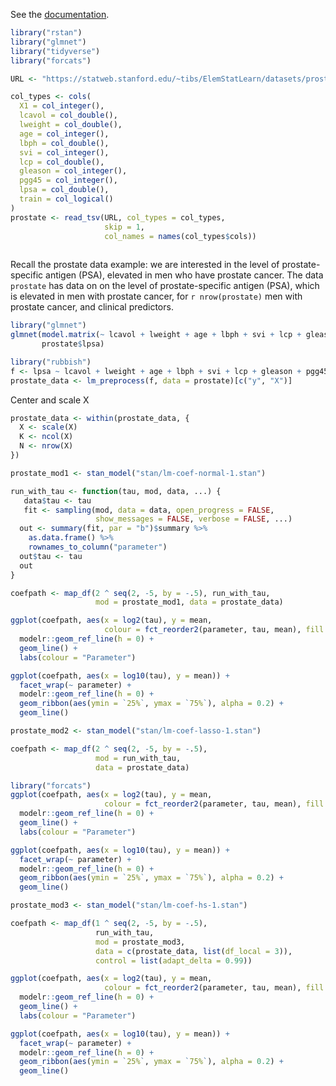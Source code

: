 
See the [documentation](https://statweb.stanford.edu/~tibs/ElemStatLearn/datasets/prostate.info.txt).

```r
library("rstan")
library("glmnet")
library("tidyverse")
library("forcats")

```


```r
URL <- "https://statweb.stanford.edu/~tibs/ElemStatLearn/datasets/prostate.data"

col_types <- cols(
  X1 = col_integer(),
  lcavol = col_double(),
  lweight = col_double(),
  age = col_integer(),
  lbph = col_double(),
  svi = col_integer(),
  lcp = col_double(),
  gleason = col_integer(),
  pgg45 = col_integer(),
  lpsa = col_double(),
  train = col_logical()
)
prostate <- read_tsv(URL, col_types = col_types,
                     skip = 1,
                     col_names = names(col_types$cols))
                     
```

Recall the prostate data example: we are interested in the level of prostate-specific antigen (PSA), elevated in men who have prostate cancer. 
The data `prostate` has data on on the level of prostate-specific antigen (PSA), which is elevated in men with prostate cancer, for `r nrow(prostate)` men with
prostate cancer, and clinical predictors. 

```r
library("glmnet")
glmnet(model.matrix(~ lcavol + lweight + age + lbph + svi + lcp + gleason + pgg45, data = prostate),
       prostate$lpsa)
```


```r
library("rubbish")
f <- lpsa ~ lcavol + lweight + age + lbph + svi + lcp + gleason + pgg45 - 1L
prostate_data <- lm_preprocess(f, data = prostate)[c("y", "X")]
```
Center and scale X
```r
prostate_data <- within(prostate_data, {
  X <- scale(X)
  K <- ncol(X)
  N <- nrow(X)
})
```

```r
prostate_mod1 <- stan_model("stan/lm-coef-normal-1.stan")
```

```r
run_with_tau <- function(tau, mod, data, ...) {
   data$tau <- tau
   fit <- sampling(mod, data = data, open_progress = FALSE, 
                   show_messages = FALSE, verbose = FALSE, ...)
  out <- summary(fit, par = "b")$summary %>%
    as.data.frame() %>%
    rownames_to_column("parameter")
  out$tau <- tau
  out
}
```

```r
coefpath <- map_df(2 ^ seq(2, -5, by = -.5), run_with_tau,
                   mod = prostate_mod1, data = prostate_data)

```

```r
ggplot(coefpath, aes(x = log2(tau), y = mean, 
                     colour = fct_reorder2(parameter, tau, mean), fill = parameter)) +
  modelr::geom_ref_line(h = 0) +
  geom_line() +
  labs(colour = "Parameter")
```

```r
ggplot(coefpath, aes(x = log10(tau), y = mean)) +
  facet_wrap(~ parameter) +
  modelr::geom_ref_line(h = 0) +
  geom_ribbon(aes(ymin = `25%`, ymax = `75%`), alpha = 0.2) +
  geom_line()
```


```r
prostate_mod2 <- stan_model("stan/lm-coef-lasso-1.stan")
```

```r
coefpath <- map_df(2 ^ seq(2, -5, by = -.5),
                   mod = run_with_tau,
                   data = prostate_data)
```

```r
library("forcats")
ggplot(coefpath, aes(x = log2(tau), y = mean, 
                     colour = fct_reorder2(parameter, tau, mean), fill = parameter)) +
  modelr::geom_ref_line(h = 0) +
  geom_line() +
  labs(colour = "Parameter")
```

```r
ggplot(coefpath, aes(x = log10(tau), y = mean)) +
  facet_wrap(~ parameter) +
  modelr::geom_ref_line(h = 0) +
  geom_ribbon(aes(ymin = `25%`, ymax = `75%`), alpha = 0.2) +
  geom_line()
```



```r
prostate_mod3 <- stan_model("stan/lm-coef-hs-1.stan")
```

```r
coefpath <- map_df(1 ^ seq(2, -5, by = -.5),
                   run_with_tau, 
                   mod = prostate_mod3,
                   data = c(prostate_data, list(df_local = 3)),
                   control = list(adapt_delta = 0.99))

```

```r
ggplot(coefpath, aes(x = log2(tau), y = mean, 
                     colour = fct_reorder2(parameter, tau, mean), fill = parameter)) +
  modelr::geom_ref_line(h = 0) +
  geom_line() +
  labs(colour = "Parameter")
```

```r
ggplot(coefpath, aes(x = log10(tau), y = mean)) +
  facet_wrap(~ parameter) +
  modelr::geom_ref_line(h = 0) +
  geom_ribbon(aes(ymin = `25%`, ymax = `75%`), alpha = 0.2) +
  geom_line()
```

